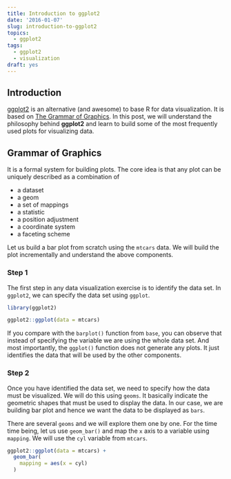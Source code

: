 ```yaml
---
title: Introduction to ggplot2
date: '2016-01-07'
slug: introduction-to-ggplot2
topics:
  - ggplot2
tags:
  - ggplot2
  - visualization
draft: yes
---
```


## Introduction

[ggplot2](http://ggplot2.tidyverse.org/index.html) is an alternative (and awesome) to base R for data visualization. It is based on 
[The Grammar of Graphics](http://www.springer.com/in/book/9780387245447). In this post, we will understand the philosophy behind **ggplot2** and learn to build some of the most frequently used plots for visualizing data. 

## Grammar of Graphics

It is a formal system for building plots. The core idea is that any plot can be uniquely described as a combination of

- a dataset
- a geom
- a set of mappings
- a statistic
- a position adjustment
- a coordinate system
- a faceting scheme

Let us build a bar plot from scratch using the `mtcars` data. We will build the plot incrementally and understand the above components. 

### Step 1

The first step in any data visualization exercise is to identify the data set. In `ggplot2`, we can specify the data set using  `ggplot`. 

```r
library(ggplot2)
```

```r
ggplot2::ggplot(data = mtcars) 
```

If you compare with the `barplot()` function from `base`, you can observe that instead of specifying the variable we are using the
whole data set. And most importantly, the `ggplot()` function does not generate any plots. It just identifies the data that will be used by the other components.

### Step 2

Once you have identified the data set, we need to specify how the 
data must be visualized. We will do this using  `geoms`. It basically indicate the geometric shapes that must be used to display the data. In our case, we are building bar plot and hence we want the data to be displayed as `bars`. 

There are several `geoms` and we will explore them one by one. For the time time being, let us use `geom_bar()` and map the `x` axis to a variable using `mapping`. We will use the `cyl` variable from `mtcars`.

```r
ggplot2::ggplot(data = mtcars) +
  geom_bar(
    mapping = aes(x = cyl)
  )
```
